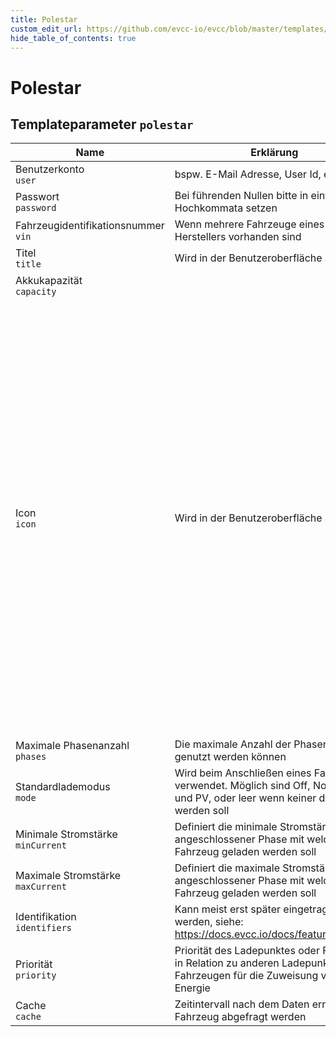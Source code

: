 ```yaml
---
title: Polestar
custom_edit_url: https://github.com/evcc-io/evcc/blob/master/templates/definition/vehicle/polestar.yaml
hide_table_of_contents: true
---
```



# Polestar

<div className="device-detail-container">
  <div className="device-detail-content">
    <DeviceConfig code={`vehicles:
    - name: my_car
      type: template
      template: polestar
      user: # Benutzerkonto, bspw. E-Mail Adresse, User Id, etc.
      password: # Passwort, Bei führenden Nullen bitte in einfache Hochkommata setzen
      vin: LPSVS... # Fahrzeugidentifikationsnummer, Wenn mehrere Fahrzeuge eines Herstellers vorhanden sind (optional)
      title: # Titel, Wird in der Benutzeroberfläche angezeigt (optional)
      capacity: 50 # Akkukapazität (kWh), optional`} advanced={`vehicles:
    - name: my_car
      type: template
      template: polestar
      user: # Benutzerkonto, bspw. E-Mail Adresse, User Id, etc.
      password: # Passwort, Bei führenden Nullen bitte in einfache Hochkommata setzen
      vin: LPSVS... # Fahrzeugidentifikationsnummer, Wenn mehrere Fahrzeuge eines Herstellers vorhanden sind (optional)
      title: # Titel, Wird in der Benutzeroberfläche angezeigt (optional)
      capacity: 50 # Akkukapazität (kWh), optional
      icon: car # Icon, Wird in der Benutzeroberfläche angezeigt [car, bike, bus, moped, motorcycle, rocket, scooter, taxi, tractor, rickshaw, shuttle, van, airpurifier, battery, bulb, climate, coffeemaker, compute, cooking, cooler, desktop, device, dishwasher, dryer, floorlamp, generic, heater, heatexchange, heatpump, kettle, laundry, laundry2, machine, meter, microwave, pump, smartconsumer, tool, waterheater] (optional)
      phases: 3 # Maximale Phasenanzahl, Die maximale Anzahl der Phasen welche genutzt werden können (optional)
      mode: # Standardlademodus, Wird beim Anschließen eines Fahrzeugs verwendet. Möglich sind Off, Now, MinPV und PV, oder leer wenn keiner definiert werden soll (optional)
      minCurrent: 6 # Minimale Stromstärke (A), Definiert die minimale Stromstärke pro angeschlossener Phase mit welcher das Fahrzeug geladen werden soll (optional)
      maxCurrent: 16 # Maximale Stromstärke (A), Definiert die maximale Stromstärke pro angeschlossener Phase mit welcher das Fahrzeug geladen werden soll (optional)
      identifiers: # Identifikation, Kann meist erst später eingetragen werden, siehe: https://docs.evcc.io/docs/features/vehicle (optional)
      priority: # Priorität, Priorität des Ladepunktes oder Fahrzeugs in Relation zu anderen Ladepunkten oder Fahrzeugen für die Zuweisung von PV-Energie (optional)
      cache: 15m # Cache, Zeitintervall nach dem Daten erneut vom Fahrzeug abgefragt werden (optional)`} />
  </div>
  <div className="device-detail-icon">
    <evcc-icon
      type="vehicle"
      name="polestar"
      size="400px"
      alt="Polestar"
      className="device-detail-icon-img"
    ></evcc-icon>
  </div>
</div>

## Templateparameter `polestar`

| Name | Erklärung | Wert | Optional |
|-----------|-----------|------|----------|
| Benutzerkonto<br/>`user` | bspw. E-Mail Adresse, User Id, etc. |  | ja |
| Passwort<br/>`password` | Bei führenden Nullen bitte in einfache Hochkommata setzen |  | ja |
| Fahrzeugidentifikationsnummer<br/>`vin` | Wenn mehrere Fahrzeuge eines Herstellers vorhanden sind | Beispiel: `LPSVS...` | nein |
| Titel<br/>`title` | Wird in der Benutzeroberfläche angezeigt |  | nein |
| Akkukapazität<br/>`capacity` |  | Beispiel: `50`<br/>Einheit: kWh | nein |
| Icon<br/>`icon` | Wird in der Benutzeroberfläche angezeigt | Standard: `car`<br/>Auswahl: `car`, `bike`, `bus`, `moped`, `motorcycle`<br/>, `rocket`, `scooter`, `taxi`, `tractor`, `rickshaw`<br/>, `shuttle`, `van`, `airpurifier`, `battery`, `bulb`<br/>, `climate`, `coffeemaker`, `compute`, `cooking`, `cooler`<br/>, `desktop`, `device`, `dishwasher`, `dryer`, `floorlamp`<br/>, `generic`, `heater`, `heatexchange`, `heatpump`, `kettle`<br/>, `laundry`, `laundry2`, `machine`, `meter`, `microwave`<br/>, `pump`, `smartconsumer`, `tool`, `waterheater` | nein |
| Maximale Phasenanzahl<br/>`phases` | Die maximale Anzahl der Phasen welche genutzt werden können | Beispiel: `3` | nein |
| Standardlademodus<br/>`mode` | Wird beim Anschließen eines Fahrzeugs verwendet. Möglich sind Off, Now, MinPV und PV, oder leer wenn keiner definiert werden soll |  | nein |
| Minimale Stromstärke<br/>`minCurrent` | Definiert die minimale Stromstärke pro angeschlossener Phase mit welcher das Fahrzeug geladen werden soll | Beispiel: `6`<br/>Einheit: A | nein |
| Maximale Stromstärke<br/>`maxCurrent` | Definiert die maximale Stromstärke pro angeschlossener Phase mit welcher das Fahrzeug geladen werden soll | Beispiel: `16`<br/>Einheit: A | nein |
| Identifikation<br/>`identifiers` | Kann meist erst später eingetragen werden, siehe: https://docs.evcc.io/docs/features/vehicle |  | nein |
| Priorität<br/>`priority` | Priorität des Ladepunktes oder Fahrzeugs in Relation zu anderen Ladepunkten oder Fahrzeugen für die Zuweisung von PV-Energie |  | nein |
| Cache<br/>`cache` | Zeitintervall nach dem Daten erneut vom Fahrzeug abgefragt werden | Standard: `15m`<br/>Beispiel: `5m` | nein |

